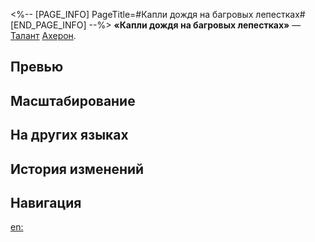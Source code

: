 <%-- [PAGE_INFO]
PageTitle=#Капли дождя на багровых лепестках#
[END_PAGE_INFO] --%>
{{Навык Инфобокс
|Название         = Капли дождя на багровых лепестках
|Изображение      = Навык Капли дождя на багровых лепестках.png
|Персонаж         = Ахерон
|Тип              = Талант
|Тэг              = Усиление
|УронСтойк        = 
|ЭнергияГен       = 
|Энергия          = 
|Длительность     = 
|Описание         = Когда заряд Рассечённый сон достигает 9 ед., становится доступно использование сверхспособности. Сверхспособность игнорирует типы уязвимостей противников и истощает их стойкость, а также понижает все типы сопротивления всех противников на {{Цвет|Выделенный|10%—22%}} до конца выполнения сверхспособности.<br />Когда во время использования чьего-либо умения на противника накладывается ослабление, Ахерон получает 1 ед. заряда Рассечённый сон и накладывает статус Багровый узел на противника. Если ослабления накладываются на несколько целей, статус Багровый узел будет наложен на цель с наибольшим количеством уровней статуса Багровый узел. Этот эффект может сработать только 1 раз за каждое использованное умение.<br />Пока Ахерон находится на поле боя и после того, как противник покидает поле боя или становится побеждён, имеющийся у него статус Багровый узел перейдёт на цель с наибольшим количеством уровней статуса Багровый узел.
|Свойство1        = 
|Масштабирование1 = 
}}
'''«Капли дождя на багровых лепестках»''' — [[Талант]] [[Ахерон]].

==Превью==
{{Превью
|Файл = Капли дождя на багровых лепестках Превью
}}

==Масштабирование==
{{Масштабирование навыка|тип=Талант
|10%;11%;12%;13%;14%;15%;16.25%;17.5%;18.75%;20%;21%;22%;23%;24%;25%
}}

==На других языках==
{{На других языках
|en   = Atop Rainleaf Hangs Oneness
|zhs  = 红叶时雨，万倾一空
|zht  = 紅葉時雨，萬傾一空
|ja   = {{Rubi|紅葉|もみじ}}に{{Rubi|時雨|しぐれ}}、{{Rubi|万里|ばんり}}の{{Rubi|空|そら}}
|ko   = 비에 젖은 단풍, 끝없는 하늘
|es   = Hojas otoñales, vacío colosal
|fr   = Pluie de feuillages rouges
|ru   = Капли дождя на багровых лепестках
|th   = Atop Rainleaf Hangs Oneness
|vi   = Mưa Lá Đỏ, Vạn Vật Hóa Hư Không
|de   = Tropfen auf den roten Blättern, Leere
|id   = Atop Rainleaf Hangs Oneness
|pt   = As Folhas de Outono Carregam Singularidades
}}

==История изменений==
{{История изменений|3.5}}

==Навигация==
{{Навык Навбокс|Ахерон}}

[[en:]]